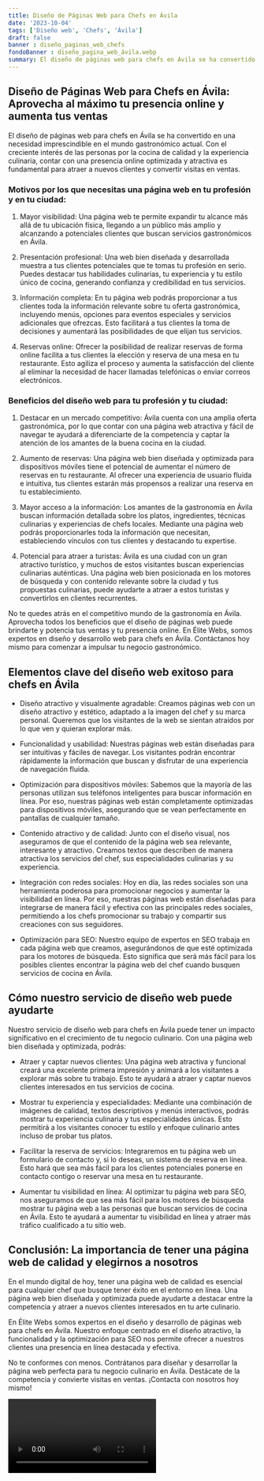 ```yaml
---
title: Diseño de Páginas Web para Chefs en Ávila
date: '2023-10-04'
tags: ['Diseño web', 'Chefs', 'Ávila']
draft: false
banner : diseño_paginas_web_chefs
fondoBanner : diseño_pagina_web_ávila.webp
summary: El diseño de páginas web para chefs en Ávila se ha convertido en una necesidad imprescindible en el mundo gastronómico actual. Con el creciente interés de las personas por la cocina de calidad y la experiencia culinaria, contar con una presencia online optimizada y atractiva es fundamental para atraer a nuevos clientes y convertir visitas en ventas.
---
```


## Diseño de Páginas Web para Chefs en Ávila: Aprovecha al máximo tu presencia online y aumenta tus ventas

El diseño de páginas web para chefs en Ávila se ha convertido en una necesidad imprescindible en el mundo gastronómico actual. Con el creciente interés de las personas por la cocina de calidad y la experiencia culinaria, contar con una presencia online optimizada y atractiva es fundamental para atraer a nuevos clientes y convertir visitas en ventas.

### Motivos por los que necesitas una página web en tu profesión y en tu ciudad:

1. Mayor visibilidad: Una página web te permite expandir tu alcance más allá de tu ubicación física, llegando a un público más amplio y alcanzando a potenciales clientes que buscan servicios gastronómicos en Ávila.

2. Presentación profesional: Una web bien diseñada y desarrollada muestra a tus clientes potenciales que te tomas tu profesión en serio. Puedes destacar tus habilidades culinarias, tu experiencia y tu estilo único de cocina, generando confianza y credibilidad en tus servicios.

3. Información completa: En tu página web podrás proporcionar a tus clientes toda la información relevante sobre tu oferta gastronómica, incluyendo menús, opciones para eventos especiales y servicios adicionales que ofrezcas. Esto facilitará a tus clientes la toma de decisiones y aumentará las posibilidades de que elijan tus servicios.

4. Reservas online: Ofrecer la posibilidad de realizar reservas de forma online facilita a tus clientes la elección y reserva de una mesa en tu restaurante. Esto agiliza el proceso y aumenta la satisfacción del cliente al eliminar la necesidad de hacer llamadas telefónicas o enviar correos electrónicos.

### Beneficios del diseño web para tu profesión y tu ciudad:

1. Destacar en un mercado competitivo: Ávila cuenta con una amplia oferta gastronómica, por lo que contar con una página web atractiva y fácil de navegar te ayudará a diferenciarte de la competencia y captar la atención de los amantes de la buena cocina en la ciudad.

2. Aumento de reservas: Una página web bien diseñada y optimizada para dispositivos móviles tiene el potencial de aumentar el número de reservas en tu restaurante. Al ofrecer una experiencia de usuario fluida e intuitiva, tus clientes estarán más propensos a realizar una reserva en tu establecimiento.

3. Mayor acceso a la información: Los amantes de la gastronomía en Ávila buscan información detallada sobre los platos, ingredientes, técnicas culinarias y experiencias de chefs locales. Mediante una página web podrás proporcionarles toda la información que necesitan, estableciendo vínculos con tus clientes y destacando tu expertise.

4. Potencial para atraer a turistas: Ávila es una ciudad con un gran atractivo turístico, y muchos de estos visitantes buscan experiencias culinarias auténticas. Una página web bien posicionada en los motores de búsqueda y con contenido relevante sobre la ciudad y tus propuestas culinarias, puede ayudarte a atraer a estos turistas y convertirlos en clientes recurrentes.

No te quedes atrás en el competitivo mundo de la gastronomía en Ávila. Aprovecha todos los beneficios que el diseño de páginas web puede brindarte y potencia tus ventas y tu presencia online. En Élite Webs, somos expertos en diseño y desarrollo web para chefs en Ávila. Contáctanos hoy mismo para comenzar a impulsar tu negocio gastronómico.

<GifSeo />

<Cta />

## Elementos clave del diseño web exitoso para chefs en Ávila

- Diseño atractivo y visualmente agradable: Creamos páginas web con un diseño atractivo y estético, adaptado a la imagen del chef y su marca personal. Queremos que los visitantes de la web se sientan atraídos por lo que ven y quieran explorar más.

- Funcionalidad y usabilidad: Nuestras páginas web están diseñadas para ser intuitivas y fáciles de navegar. Los visitantes podrán encontrar rápidamente la información que buscan y disfrutar de una experiencia de navegación fluida.

- Optimización para dispositivos móviles: Sabemos que la mayoría de las personas utilizan sus teléfonos inteligentes para buscar información en línea. Por eso, nuestras páginas web están completamente optimizadas para dispositivos móviles, asegurando que se vean perfectamente en pantallas de cualquier tamaño.

- Contenido atractivo y de calidad: Junto con el diseño visual, nos aseguramos de que el contenido de la página web sea relevante, interesante y atractivo. Creamos textos que describen de manera atractiva los servicios del chef, sus especialidades culinarias y su experiencia.

- Integración con redes sociales: Hoy en día, las redes sociales son una herramienta poderosa para promocionar negocios y aumentar la visibilidad en línea. Por eso, nuestras páginas web están diseñadas para integrarse de manera fácil y efectiva con las principales redes sociales, permitiendo a los chefs promocionar su trabajo y compartir sus creaciones con sus seguidores.

- Optimización para SEO: Nuestro equipo de expertos en SEO trabaja en cada página web que creamos, asegurándonos de que esté optimizada para los motores de búsqueda. Esto significa que será más fácil para los posibles clientes encontrar la página web del chef cuando busquen servicios de cocina en Ávila.

## Cómo nuestro servicio de diseño web puede ayudarte

Nuestro servicio de diseño web para chefs en Ávila puede tener un impacto significativo en el crecimiento de tu negocio culinario. Con una página web bien diseñada y optimizada, podrás:

- Atraer y captar nuevos clientes: Una página web atractiva y funcional creará una excelente primera impresión y animará a los visitantes a explorar más sobre tu trabajo. Esto te ayudará a atraer y captar nuevos clientes interesados en tus servicios de cocina.

- Mostrar tu experiencia y especialidades: Mediante una combinación de imágenes de calidad, textos descriptivos y menús interactivos, podrás mostrar tu experiencia culinaria y tus especialidades únicas. Esto permitirá a los visitantes conocer tu estilo y enfoque culinario antes incluso de probar tus platos.

- Facilitar la reserva de servicios: Integraremos en tu página web un formulario de contacto y, si lo deseas, un sistema de reserva en línea. Esto hará que sea más fácil para los clientes potenciales ponerse en contacto contigo o reservar una mesa en tu restaurante.

- Aumentar tu visibilidad en línea: Al optimizar tu página web para SEO, nos aseguramos de que sea más fácil para los motores de búsqueda mostrar tu página web a las personas que buscan servicios de cocina en Ávila. Esto te ayudará a aumentar tu visibilidad en línea y atraer más tráfico cualificado a tu sitio web.

## Conclusión: La importancia de tener una página web de calidad y elegirnos a nosotros

En el mundo digital de hoy, tener una página web de calidad es esencial para cualquier chef que busque tener éxito en el entorno en línea. Una página web bien diseñada y optimizada puede ayudarte a destacar entre la competencia y atraer a nuevos clientes interesados en tu arte culinario.

En Élite Webs somos expertos en el diseño y desarrollo de páginas web para chefs en Ávila. Nuestro enfoque centrado en el diseño atractivo, la funcionalidad y la optimización para SEO nos permite ofrecer a nuestros clientes una presencia en línea destacada y efectiva.

No te conformes con menos. Contrátanos para diseñar y desarrollar la página web perfecta para tu negocio culinario en Ávila. Destácate de la competencia y convierte visitas en ventas. ¡Contacta con nosotros hoy mismo!

<Video />

<CtaBot job='Chefs' city='Ávila'/>

<Gmaps query='Ávila+españa+maps' />